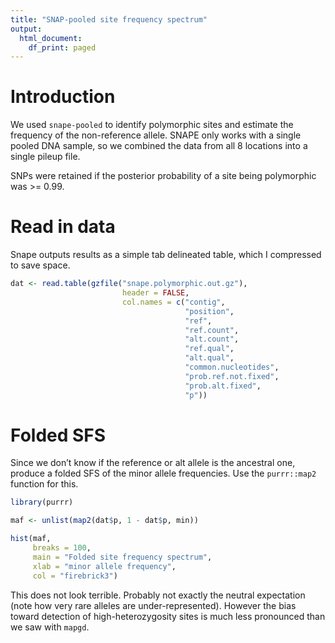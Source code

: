 ```yaml
---
title: "SNAP-pooled site frequency spectrum"
output:
  html_document:
    df_print: paged
---
```


# Introduction

We used `snape-pooled` to identify polymorphic sites and estimate the frequency of the non-reference allele. SNAPE only works with a single pooled DNA sample, so we combined the data from all 8 locations into a single pileup file.

SNPs were retained if the posterior probability of a site being polymorphic was >= 0.99.

# Read in data

Snape outputs results as a simple tab delineated table, which I compressed to save space.

```r
dat <- read.table(gzfile("snape.polymorphic.out.gz"),
                         header = FALSE,
                         col.names = c("contig",
                                       "position",
                                       "ref",
                                       "ref.count",
                                       "alt.count",
                                       "ref.qual",
                                       "alt.qual",
                                       "common.nucleotides",
                                       "prob.ref.not.fixed",
                                       "prob.alt.fixed",
                                       "p"))
```

# Folded SFS

Since we don't know if the reference or alt allele is the ancestral one, produce a folded SFS of the minor allele frequencies. Use the `purrr::map2` function for this.

```r
library(purrr)
```

```r
maf <- unlist(map2(dat$p, 1 - dat$p, min))
```

```r
hist(maf, 
     breaks = 100,
     main = "Folded site frequency spectrum",
     xlab = "minor allele frequency",
     col = "firebrick3")

```


This does not look terrible. Probably not exactly the neutral expectation (note how very rare alleles are under-represented). However the bias toward detection of high-heterozygosity sites is much less pronounced than we saw with `mapgd`.



